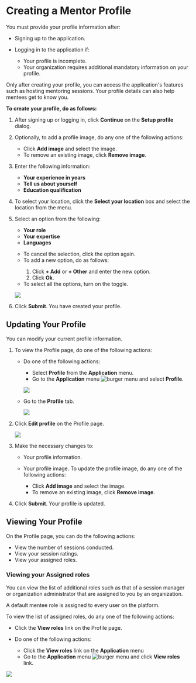 
# Creating a Mentor Profile

You must provide your profile information after:

* Signing up to the application.

* Logging in to the application if:

  * Your profile is incomplete.
  * Your organization requires additional mandatory information on your profile.

<Admonition type="note"> 
Only after creating your profile, you can access the application's features such as hosting mentoring sessions. Your profile details can also help mentees get to know you.
</Admonition> 

**To create your profile, do as follows:**

1. After signing up or logging in, click **Continue** on the **Setup profile** dialog.

2. Optionally, to add a profile image, do any one of the following actions:

    * Click <b>Add image</b> and select the image.
    * To remove an existing image, click <b>Remove image</b>.

3. Enter the following information:

    * <b>Your experience in years</b>
    * <b>Tell us about yourself</b>
    * <b>Education qualification</b>

4. To select your location, click the <b>Select your location</b> box and select the location from the menu.

5. Select an option from the following:

    * <b>Your role</b>
    * <b>Your expertise</b>
    * <b>Languages</b>

    <p>
        <Admonition type="tip">
        <ul>
        <li>To cancel the selection, click the option again.</li>
        <li>To add a new option, do as follows:</li>
            <ol>
            <li>Click <b>+ Add</b> or <b>+ Other</b> and enter the new option.</li>
            <li>Click <b>Ok</b>.</li>
            </ol>
        <li>To select all the options, turn on the toggle.</li>
        </ul>
        </Admonition>
    </p>

    ![](media/portal-createprofileoptions.png)

6. Click <b>Submit</b>. You have created your profile.

## Updating Your Profile 

You can modify your current profile information.

1. To view the Profile page, do one of the following actions:

    * Do one of the following actions:

        * Select <b>Profile</b> from the <b>Application</b> menu.
        * Go to the <b>Application</b> menu ![burger menu](media/burgermenu-icon.png) and select <b>Profile</b>.

        ![](media/portal-menteeapplicationmenu.png)

    * Go to the <b>Profile</b> tab.

        ![](media/profile-icon.png)

2. Click <b>Edit profile</b> on the Profile page.

    ![](media/portal-editmentorprofile.png)

3. Make the necessary changes to:

    * Your profile information.

    * Your profile image. To update the profile image, do any one of the following actions:

        * Click <b>Add image</b> and select the image.
        * To remove an existing image, click <b>Remove image</b>.

4. Click <b>Submit</b>. Your profile is updated.

## Viewing Your Profile

On the Profile page, you can do the following actions:

* View the number of sessions conducted.
* View your session ratings.
* View your assigned roles.

### Viewing your Assigned roles

You can view the list of additional roles such as that of a session manager or organization administrator that are assigned to you by an organization.

<Admonition type="tip">   
<p>A default mentee role is assigned to every user on the platform.</p>
</Admonition>

To view the list of assigned roles, do any one of the following actions:

* Click the **View roles** link on the Profile page.

* Do one of the following actions:

    * Click the **View roles** link on the <b>Application</b> menu
    * Go to the <b>Application</b> menu ![burger menu](media/burgermenu-icon.png) and click **View roles** link.

![](media/viewroles-mentor.png)
